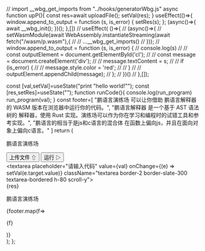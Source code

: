 // import __wbg_get_imports from "../hooks/generatorWbg.js"
 async function upP(){
   const res=await uploadFile();
   setVal(res);
 }
 useEffect(()=>{
         window.append_to_output = function (s, is_error) {
         setRes(s);
         };
 (async()=>{
   await __wbg_init();
  })();
 },[])
//   useEffect( ()=>{
//     (async()=>{
//      setWasmModule(await WebAssembly.instantiateStreaming(await fetch("/wasm/p.wasm"),{
//       // ...__wbg_get_imports()
//      }));
//       window.append_to_output = function (s, is_error) {
//         console.log(s)
//         // const outputElement = document.getElementById('cl');
//         // const message = document.createElement('div');
//         // message.textContent = s;
//         // if (is_error) {
//         //   message.style.color = 'red';
//         // }
//         // outputElement.appendChild(message);
//       };
//     })()
//  },[]);

  const [val,setVal]=useState("print \"hello world!\"");
    const [res,setRes]=useState("");
  function runCode(){
    console.log(run_program)
    run_program(val);
  }
    const footer=[
        "鹏语言演练场 可以让你借助 鹏语言解释器的 WASM 版本在浏览器中运行你的代码。",
        "鹏语言解释器 是一个基于 AST 语法树的 解释器，使用 Rust 实现。演练场可以作为你在学习和编程时的试错工具和参考实现。",
        "鹏语言的相当于是js和c语言的混合体 在函数上偏向js，并且在面向对象上偏向c语言。"
    ]
  return (
    <div className="p-3">
    <div className="flex flex-col bg-slate-50 h-160 p-1">
        <div className="flex flex-row justify-between p-3 mb-2">
               <p className="text-2xl font-bold">鹏语言演练场</p>
               <div className="flex flex-row items-center">
            <button className="btn btn-outline btn-xs ml-1 mr-1" onClick={upP}>上传文件 ⇧</button>
            <button className="btn btn-outline btn-xs ml-1 mr-1" onClick={runCode}>运行 ▷</button>
               </div>
        </div>
         <textarea
           placeholder="请输入代码"
          value={val} onChange={(e) => setVal(e.target.value)}
           className="textarea border-2 border-slate-300 textarea-bordered h-80 scroll-y"></textarea>
           <div className="h-full scroll-y">
          {res}
           </div>
</div>
 <div className="bg-base-200 p-3">
<p className="text-3xl font-bold m-1">鹏语言演练场</p>
{footer.map(f=> <p key={f} className="mb-2 mt-2">{f}</p>)}
</div>
</div>
);
};

<Wasm/>
